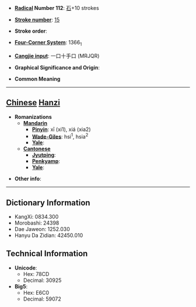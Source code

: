 * '''[[Wiktionary:Chinese radical index| Radical]] Number 112''': [[Wiktionary:Chinese radical index 石|石]]+10 strokes

* '''[[Wiktionary:Chinese total strokes index|Stroke number]]''': [[Wiktionary:Chinese total strokes index 15|15]]

* '''Stroke order''': 

* '''[[Wiktionary:Chinese four corner index|Four-Corner System]]''': 1366<sub>1</sub>

* '''[[Wiktionary:Chinese Cangjie index|Cangjie input]]''': 一口十手口 (MRJQR)

* '''Graphical Significance and Origin''': 

* '''Common Meaning'''

----

== [[Chinese]] [[Hanzi]] ==

* '''Romanizations'''
** '''[[Mandarin]]'''
*** '''[[Pinyin]]''': xī (xi1), xiá (xia2)
*** '''[[Wade-Giles]]''': hsi<sup>1</sup>, hsia<sup>2</sup>
*** '''[[Yale]]''': 
** '''[[Cantonese]]'''
*** '''[[Jyutping]]''':
*** '''[[Penkyamp]]''': 
*** '''[[Yale]]''': 

* '''Other info''': 

----

== Dictionary Information ==

* KangXi: 0834.300
* Morobashi: 24398
* Dae Jaweon: 1252.030
* Hanyu Da Zidian: 42450.010

== Technical Information ==

* '''Unicode''':
** Hex: 78CD
** Decimal: 30925
* '''Big5''':
** Hex: E6C0
** Decimal: 59072